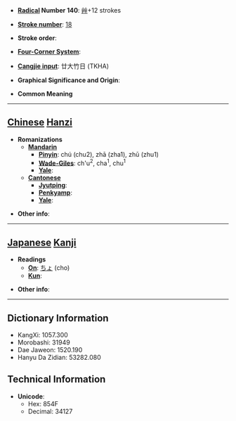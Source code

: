 * '''[[Wiktionary:Chinese radical index| Radical]] Number 140''': [[Wiktionary:Chinese radical index 艸|艸]]+12 strokes

* '''[[Wiktionary:Chinese total strokes index|Stroke number]]''': [[Wiktionary:Chinese total strokes index 18|18]]

* '''Stroke order''': 

* '''[[Wiktionary:Chinese four corner index|Four-Corner System]]''': 

* '''[[Wiktionary:Chinese Cangjie index|Cangjie input]]''': 廿大竹日 (TKHA)

* '''Graphical Significance and Origin''': 

* '''Common Meaning'''

----

== [[Chinese]] [[Hanzi]] ==

* '''Romanizations'''
** '''[[Mandarin]]'''
*** '''[[Pinyin]]''': chú (chu2), zhā (zha1), zhū (zhu1)
*** '''[[Wade-Giles]]''': ch'u<sup>2</sup>, cha<sup>1</sup>, chu<sup>1</sup>
*** '''[[Yale]]''': 
** '''[[Cantonese]]'''
*** '''[[Jyutping]]''':
*** '''[[Penkyamp]]''': 
*** '''[[Yale]]''': 

* '''Other info''': 

----

== [[Japanese]] [[Kanji]] ==

* '''Readings'''
** '''[[On]]''': [[ちょ]] (cho)
** '''[[Kun]]''': 

* '''Other info''':  

----

== Dictionary Information ==

* KangXi: 1057.300
* Morobashi: 31949
* Dae Jaweon: 1520.190
* Hanyu Da Zidian: 53282.080

== Technical Information ==

* '''Unicode''':
** Hex: 854F
** Decimal: 34127
